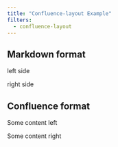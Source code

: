 ```yaml
---
title: "Confluence-layout Example"
filters:
  - confluence-layout
---
```


## Markdown format

::: {.grid}

::: {.g-col-6}
left side

:::

::: {.g-col-6}
right side
:::

:::

## Confluence format

```{=confluence}
<ac:layout-section ac:type="two_equal">
     <ac:layout-cell>
        <p> left side </p>
     </ac:layout-cell>
      <ac:layout-cell>
        <p> right side </p>
     </ac:layout-cell>
  </ac:layout-section>

```

```{=confluence}
<ac:layout-section ac:type="two_equal">
     <ac:layout-cell>
```

Some content left

```{=confluence}
     </ac:layout-cell>
      <ac:layout-cell>
```

Some content right

```{=confluence}
     </ac:layout-cell>
  </ac:layout-section>

```

